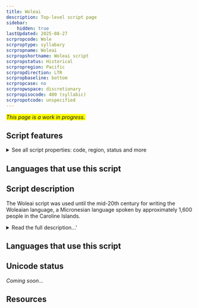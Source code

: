 ```yaml
---
title: Woleai
description: Top-level script page
sidebar:
    hidden: true
lastUpdated: 2025-08-27
scrpropcode: Wole
scrproptype: syllabary
scrpropname: Woleai
scrpropshortname: Woleai script
scrpropstatus: Historical
scrpropregion: Pacific
scrpropdirection: LTR
scrpropbaseline: bottom
scrpropcase: no
scrpropwspace: discretionary
scrpropisocode: 480 (syllabic)
scrpropotcode: unspecified
---
```


<span style='background-color:yellow'>_This page is a work in progress._</span>


## Script features

<details>
<summary> See all script properties: code, region, status and more</summary>
<ScriptInfo />
</details>

## Languages that use this script

<WsList script='Wole' wsMax='5' />

## Script description

The Woleai script was used until the mid-20th century for writing the Woleaian language, a Micronesian language spoken by approximately 1,600 people in the Caroline Islands.

<details>
<summary>Read the full description...'</summary>The origin of the script is not known, although some letters appear to be Latin-based. It is thought that this came about after a European missionary, Alfred Snelling, became lost at sea and landed on one of the Caroline Islands in 1905. There is some debate as to whether the Woleaian people already had a writing system prior to Snelling's arrival, into which they integrated some Latin-based characters, or whether they adopted his system and augmented and modified it using other symbols. 

The script is a syllabary containing 98 characters. It is written from left to right, often without interword spacing. No ligation or shaping behaviour is present. Consonant and vowel length, which are distinctive in spoken Woleaian, are not represented in writing.

Usage of the script began to decline in the 1950s, and a Latin orthography is now used for writing Woleaian.
</details>

## Languages that use this script

<WsList script='Wole' wsMax='5' />

## Unicode status

_Coming soon..._

## Resources

<ScriptResources detailSummary='seemore' />


